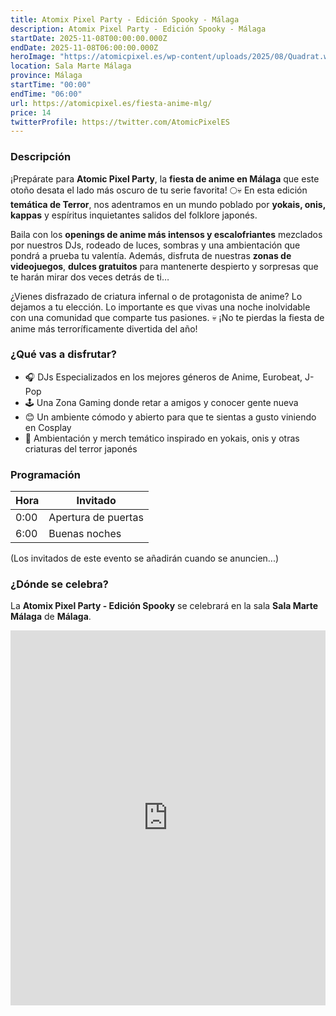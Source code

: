 ```yaml
---
title: Atomix Pixel Party - Edición Spooky - Málaga
description: Atomix Pixel Party - Edición Spooky - Málaga
startDate: 2025-11-08T00:00:00.000Z
endDate: 2025-11-08T06:00:00.000Z
heroImage: "https://atomicpixel.es/wp-content/uploads/2025/08/Quadrat.webp"
location: Sala Marte Málaga
province: Málaga
startTime: "00:00"
endTime: "06:00"
url: https://atomicpixel.es/fiesta-anime-mlg/
price: 14
twitterProfile: https://twitter.com/AtomicPixelES
---
```


### Descripción

¡Prepárate para **Atomic Pixel Party**, la **fiesta de anime en Málaga** que este otoño desata el lado más oscuro de tu serie favorita! 🌕💀 En esta edición **temática de Terror**, nos adentramos en un mundo poblado por **yokais, onis, kappas** y espíritus inquietantes salidos del folklore japonés.

Baila con los **openings de anime más intensos y escalofriantes** mezclados por nuestros DJs, rodeado de luces, sombras y una ambientación que pondrá a prueba tu valentía. Además, disfruta de nuestras **zonas de videojuegos**, **dulces gratuitos** para mantenerte despierto y sorpresas que te harán mirar dos veces detrás de ti…

¿Vienes disfrazado de criatura infernal o de protagonista de anime? Lo dejamos a tu elección. Lo importante es que vivas una noche inolvidable con una comunidad que comparte tus pasiones.
💀 ¡No te pierdas la fiesta de anime más terroríficamente divertida del año!

### ¿Qué vas a disfrutar?

+ 🎧 DJs Especializados en los mejores géneros de Anime, Eurobeat, J-Pop
+ 🕹 Una Zona Gaming donde retar a amigos y conocer gente nueva
+ 😊 Un ambiente cómodo y abierto para que te sientas a gusto viniendo en Cosplay
+ 🦸 Ambientación y merch temático inspirado en yokais, onis y otras criaturas del terror japonés

### Programación

| Hora | Invitado |
|------|----------|
| 0:00 | Apertura de puertas |
| 6:00 | Buenas noches |

(Los invitados de este evento se añadirán cuando se anuncien...)

### ¿Dónde se celebra?

La **Atomix Pixel Party - Edición Spooky** se celebrará en la sala **Sala Marte Málaga** de **Málaga**.

<iframe src="https://www.google.com/maps/embed?pb=!1m14!1m8!1m3!1d12792.540012092895!2d-4.4118995!3d36.7193188!3m2!1i1024!2i768!4f13.1!3m3!1m2!1s0xd72f7898fb0246f%3A0x9cb51f059ed2d966!2sSala%20Marte!5e0!3m2!1ses!2ses!4v1758621563037!5m2!1ses!2ses" width="100%" height="600" style="border:0;" allowfullscreen="" loading="lazy" referrerpolicy="no-referrer-when-downgrade"></iframe>
